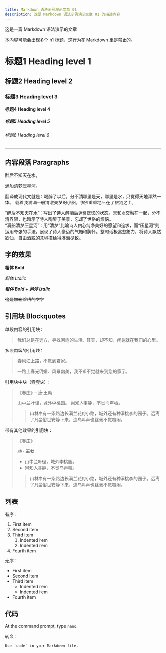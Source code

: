```yaml
---
title: Markdown 语法示例演示文章 01
description: 这是 Markdown 语法示例演示文章 01 的描述内容
---
```


这是一篇 Markdown 语法演示的文章

本内容可能会出现多个 h1 标题，这行为在 Markdown 里是禁止的。

# 标题1 Heading level 1

## 标题2 Heading level 2

### 标题3 Heading level 3

#### 标题4 Heading level 4

##### 标题5 Heading level 5

###### 标题6 Heading level 6

---

## 内容段落 Paragraphs

醉后不知天在水，

满船清梦压星河。

翻译成现代文就是：喝醉了以后，分不清哪里是天，哪里是水，只觉得天地浑然一体。 载着我满满一船清澈美梦的小船，仿佛重重地压在了银河之上。

“醉后不知天在水”：写出了诗人醉酒后迷离恍惚的状态。天和水交融在一起，分不清界限，也暗示了诗人陶醉于美景，忘却了世俗的烦恼。  
“满船清梦压星河”：用“清梦”比喻诗人内心纯净美好的愿望和追求，而“压星河”则运用夸张的手法，展现了诗人豪迈的气概和胸怀。整句话极富想象力，将诗人飘然欲仙、自由洒脱的意境描绘得淋漓尽致。

## 字的效果

**粗体 Bold**

*斜体 Ltalic*

***粗体 Bold + 斜体 Ltalic***

~~这是加删除线的文字~~

## 引用块 Blockquotes

单段内容的引用块：

> 我们总是在远方，寻找闲适的生活。其实，却不知，闲适就在我们的心里。

多段内容的引用块：

> 春风江上路，不觉到君家。
>
> 一路上春光明媚、风景幽美，我不知不觉就来到您的家了。

引用块中块（嵌套块）:

> 《春庄》- 唐·王勃
>
> 山中兰叶径，城外李桃园。
> 岂知人事静，不觉鸟声喧。
>> 山林中有一条路边长满兰花的小路，城外还有种满桃李的园子。远离了凡尘俗世安静下来，连鸟叫声也丝毫不觉喧闹。

带有其他效果的引用块：

> 《春庄》
>
> *唐* · **王勃**
>
> - 山中兰叶径，城外李桃园。
> - 岂知人事静，不觉鸟声喧。
>> 山林中有一条路边长满兰花的小路，城外还有种满桃李的园子。远离了凡尘俗世安静下来，连鸟叫声也丝毫不觉喧闹。

## 列表

有序：

1. First item
2. Second item
3. Third item
    1. Indented item
    2. Indented item
4. Fourth item

无序：

- First item
- Second item
- Third item
    - Indented item
    - Indented item
- Fourth item

## 代码

At the command prompt, type `nano`.

转义：

``Use `code` in your Markdown file.``

